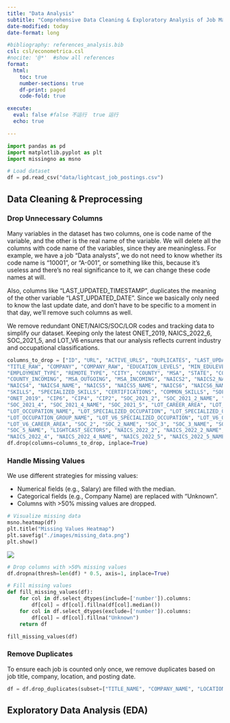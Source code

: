 ```yaml
---
title: "Data Analysis"
subtitle: "Comprehensive Data Cleaning & Exploratory Analysis of Job Market Trends"
date-modified: today
date-format: long

#bibliography: references_analysis.bib
csl: csl/econometrica.csl
#nocite: '@*'  #show all references
format: 
  html:
    toc: true
    number-sections: true
    df-print: paged
    code-fold: true

execute:
  eval: false #false 不运行  true 运行
  echo: true

---
```


```python
import pandas as pd
import matplotlib.pyplot as plt
import missingno as msno

# Load dataset
df = pd.read_csv("data/lightcast_job_postings.csv")
```


##  Data Cleaning & Preprocessing
###  Drop Unnecessary Columns

  Many variables in the dataset has two columns, one is code name of the variable, and the other is the real name of the variable. We will delete all the columns with code name of the variables, since they are meaningless. For example, we have a job "Data analysts", we do not need to know whether its code name is "10001", or "A-001", or something like this, because it's useless and there's no real significance to it, we can change these code names at will.

  Also, columns like "LAST_UPDATED_TIMESTAMP", duplicates the meaning of the other variable "LAST_UPDATED_DATE". Since we basically only need to know the last update date, and don't have to be specific to a moment in that day, we'll remove such columns as well.  

  We remove redundant ONET/NAICS/SOC/LOR codes and tracking data to simplify our dataset. Keeping only the latest ONET_2019, NAICS_2022_6, SOC_2021_5, and LOT_V6 ensures that our analysis reflects current industry and occupational classifications.


```python
columns_to_drop = ["ID", "URL", "ACTIVE_URLS", "DUPLICATES", "LAST_UPDATED_TIMESTAMP", "ACTIVE_SOURCES_INFO",
"TITLE_RAW", "COMPANY", "COMPANY_RAW", "EDUCATION_LEVELS", "MIN_EDULEVELS", "MAX_EDULEVELS",
"EMPLOYMENT_TYPE", "REMOTE_TYPE", "CITY", "COUNTY", "MSA", "STATE", "COUNTY_OUTGOING",
"COUNTY_INCOMING", "MSA_OUTGOING", "MSA_INCOMING", "NAICS2", "NAICS2_NAME", "NAICS3", "NAICS3_NAME",
"NAICS4", "NAICS4_NAME", "NAICS5", "NAICS5_NAME", "NAICS6", "NAICS6_NAME", "TITLE", "TITLE_CLEAN",
"SKILLS", "SPECIALIZED_SKILLS", "CERTIFICATIONS", "COMMON_SKILLS", "SOFTWARE_SKILLS", "ONET", "ONET_NAME",
"ONET_2019", "CIP6", "CIP4", "CIP2", "SOC_2021_2", "SOC_2021_2_NAME", "SOC_2021_3", "SOC_2021_3_NAME",
"SOC_2021_4", "SOC_2021_4_NAME", "SOC_2021_5", "LOT_CAREER_AREA", "LOT_CAREER_AREA_NAME", "LOT_OCCUPATION",
"LOT_OCCUPATION_NAME", "LOT_SPECIALIZED_OCCUPATION", "LOT_SPECIALIZED_OCCUPATION_NAME", "LOT_OCCUPATION_GROUP",
"LOT_OCCUPATION_GROUP_NAME", "LOT_V6_SPECIALIZED_OCCUPATION", "LOT_V6_OCCUPATION", "LOT_V6_OCCUPATION_GROUP",
"LOT_V6_CAREER_AREA", "SOC_2", "SOC_2_NAME", "SOC_3", "SOC_3_NAME", "SOC_4", "SOC_4_NAME", "SOC_5",
"SOC_5_NAME", "LIGHTCAST_SECTORS", "NAICS_2022_2", "NAICS_2022_2_NAME", "NAICS_2022_3", "NAICS_2022_3_NAME",
"NAICS_2022_4", "NAICS_2022_4_NAME", "NAICS_2022_5", "NAICS_2022_5_NAME", "NAICS_2022_6"]
df.drop(columns=columns_to_drop, inplace=True)
```

### Handle Missing Values

  We use different strategies for missing values:

  - Numerical fields (e.g., Salary) are filled with the median.
  - Categorical fields (e.g., Company Name) are replaced with "Unknown".
  - Columns with >50% missing values are dropped.

```python
# Visualize missing data
msno.heatmap(df)
plt.title("Missing Values Heatmap")
plt.savefig("./images/missing_data.png")
plt.show()
```

![](./images/missing_data.png)

```python
# Drop columns with >50% missing values
df.dropna(thresh=len(df) * 0.5, axis=1, inplace=True)

# Fill missing values
def fill_missing_values(df):
    for col in df.select_dtypes(include=['number']).columns:
        df[col] = df[col].fillna(df[col].median()) 
    for col in df.select_dtypes(exclude=['number']).columns:
        df[col] = df[col].fillna("Unknown")  
    return df

fill_missing_values(df)
```


### Remove Duplicates

To ensure each job is counted only once, we remove duplicates based on job title, company, location, and posting date.

```python
df = df.drop_duplicates(subset=["TITLE_NAME", "COMPANY_NAME", "LOCATION", "POSTED"], keep="first")
```

## Exploratory Data Analysis (EDA)
